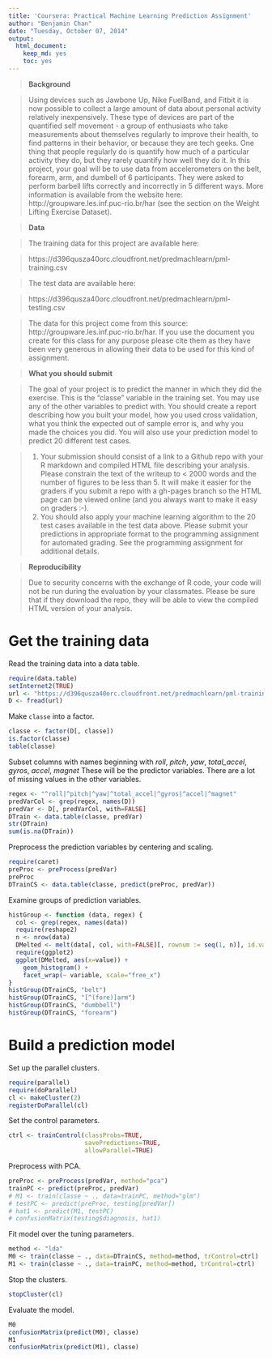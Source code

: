 ```yaml
---
title: 'Coursera: Practical Machine Learning Prediction Assignment'
author: "Benjamin Chan"
date: "Tuesday, October 07, 2014"
output:
  html_document:
    keep_md: yes
    toc: yes
---
```



> **Background**

> Using devices such as Jawbone Up, Nike FuelBand, and Fitbit it is now possible to collect a large amount of data about personal activity relatively inexpensively. These type of devices are part of the quantified self movement - a group of enthusiasts who take measurements about themselves regularly to improve their health, to find patterns in their behavior, or because they are tech geeks. One thing that people regularly do is quantify how much of a particular activity they do, but they rarely quantify how well they do it. In this project, your goal will be to use data from accelerometers on the belt, forearm, arm, and dumbell of 6 participants. They were asked to perform barbell lifts correctly and incorrectly in 5 different ways. More information is available from the website here: http://groupware.les.inf.puc-rio.br/har (see the section on the Weight Lifting Exercise Dataset). 


> **Data **

> The training data for this project are available here: 

> https://d396qusza40orc.cloudfront.net/predmachlearn/pml-training.csv

> The test data are available here: 

> https://d396qusza40orc.cloudfront.net/predmachlearn/pml-testing.csv

> The data for this project come from this source: http://groupware.les.inf.puc-rio.br/har. If you use the document you create for this class for any purpose please cite them as they have been very generous in allowing their data to be used for this kind of assignment. 

> **What you should submit**

> The goal of your project is to predict the manner in which they did the exercise. This is the "classe" variable in the training set. You may use any of the other variables to predict with. You should create a report describing how you built your model, how you used cross validation, what you think the expected out of sample error is, and why you made the choices you did. You will also use your prediction model to predict 20 different test cases. 

> 1. Your submission should consist of a link to a Github repo with your R markdown and compiled HTML file describing your analysis. Please constrain the text of the writeup to < 2000 words and the number of figures to be less than 5. It will make it easier for the graders if you submit a repo with a gh-pages branch so the HTML page can be viewed online (and you always want to make it easy on graders :-).
> 2. You should also apply your machine learning algorithm to the 20 test cases available in the test data above. Please submit your predictions in appropriate format to the programming assignment for automated grading. See the programming assignment for additional details. 

> **Reproducibility **

> Due to security concerns with the exchange of R code, your code will not be run during the evaluation by your classmates. Please be sure that if they download the repo, they will be able to view the compiled HTML version of your analysis. 


# Get the training data

Read the training data into a data table.

```r
require(data.table)
setInternet2(TRUE)
url <- "https://d396qusza40orc.cloudfront.net/predmachlearn/pml-training.csv"
D <- fread(url)
```

Make `classe` into a factor.

```r
classe <- factor(D[, classe])
is.factor(classe)
table(classe)
```

Subset columns with names beginning with *roll*, *pitch*, *yaw*, *total_accel*, *gyros*, *accel*, *magnet*
These will be the predictor variables.
There are a lot of missing values in the other variables.

```r
regex <- "^roll|^pitch|^yaw|^total_accel|^gyros|^accel|^magnet"
predVarCol <- grep(regex, names(D))
predVar <- D[, predVarCol, with=FALSE]
DTrain <- data.table(classe, predVar)
str(DTrain)
sum(is.na(DTrain))
```

Preprocess the prediction variables by centering and scaling.

```r
require(caret)
preProc <- preProcess(predVar)
preProc
DTrainCS <- data.table(classe, predict(preProc, predVar))
```

Examine groups of prediction variables.

```r
histGroup <- function (data, regex) {
  col <- grep(regex, names(data))
  require(reshape2)
  n <- nrow(data)
  DMelted <- melt(data[, col, with=FALSE][, rownum := seq(1, n)], id.vars="rownum")
  require(ggplot2)
  ggplot(DMelted, aes(x=value)) +
    geom_histogram() +
    facet_wrap(~ variable, scale="free_x")
}
histGroup(DTrainCS, "belt")
histGroup(DTrainCS, "[^(fore)]arm")
histGroup(DTrainCS, "dumbbell")
histGroup(DTrainCS, "forearm")
```


# Build a prediction model

Set up the parallel clusters.

```r
require(parallel)
require(doParallel)
cl <- makeCluster(2)
registerDoParallel(cl)
```

Set the control parameters.

```r
ctrl <- trainControl(classProbs=TRUE,
                     savePredictions=TRUE,
                     allowParallel=TRUE)
```

Preprocess with PCA.

```r
preProc <- preProcess(predVar, method="pca")
trainPC <- predict(preProc, predVar)
# M1 <- train(classe ~ ., data=trainPC, method="glm")
# testPC <- predict(preProc, testing[predVar])
# hat1 <- predict(M1, testPC)
# confusionMatrix(testing$diagnosis, hat1)
```

Fit model over the tuning parameters.

```r
method <- "lda"
M0 <- train(classe ~ ., data=DTrainCS, method=method, trControl=ctrl)
M1 <- train(classe ~ ., data=trainPC, method=method, trControl=ctrl)
```

Stop the clusters.

```r
stopCluster(cl)
```

Evaluate the model.

```r
M0
confusionMatrix(predict(M0), classe)
M1
confusionMatrix(predict(M1), classe)
```
